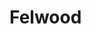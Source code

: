 
# Felwood

<ProjectDetails
  region="Stormlands"
  house="House Fell"
  type="Castle"
  status="In Progress"
  warp="/warp felwood"
  projectLead="Kor_Bro"
  dateStarted="July 8, 2016"
  dateCompleted="Invalid Date"
/>


